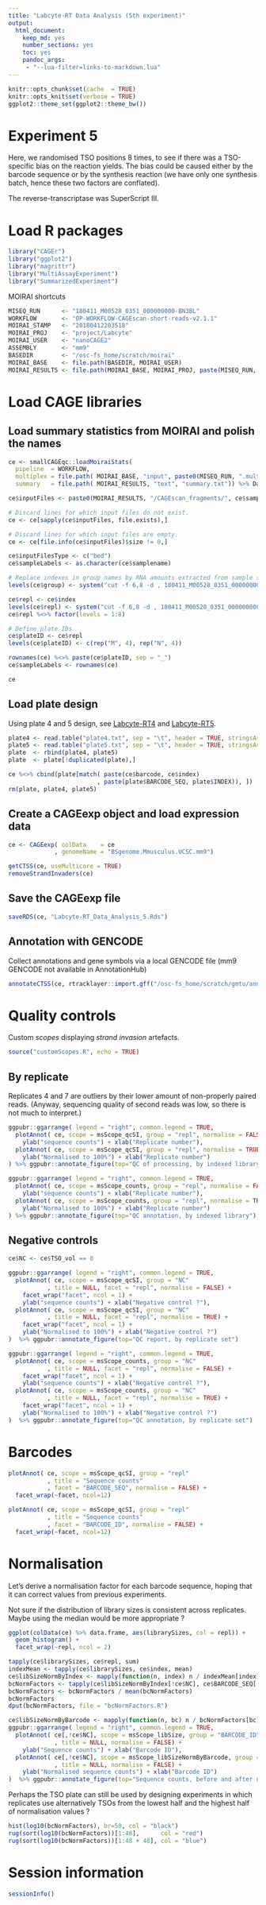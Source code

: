 ```yaml
---
title: "Labcyte-RT Data Analysis (5th experiment)"
output:
  html_document:
    keep_md: yes
    number_sections: yes
    toc: yes
    pandoc_args:
     - "--lua-filter=links-to-markdown.lua"
---
```


```r
knitr::opts_chunk$set(cache  = TRUE)
knitr::opts_knit$set(verbose = TRUE)
ggplot2::theme_set(ggplot2::theme_bw())
```

Experiment 5
============

Here, we randomised TSO positions 8 times, to see if there was a TSO-specific
bias on the reaction yields.  The bias could be caused either by the barcode
sequence or by the synthesis reaction (we have only one synthesis batch, hence
these two factors are conflated).

The reverse-transcriptase was SuperScript III.


Load R packages
===============

```r
library("CAGEr")
library("ggplot2")
library("magrittr")
library("MultiAssayExperiment")
library("SummarizedExperiment")
```

MOIRAI shortcuts

```r
MISEQ_RUN      <- "180411_M00528_0351_000000000-BN3BL"
WORKFLOW       <- "OP-WORKFLOW-CAGEscan-short-reads-v2.1.1"
MOIRAI_STAMP   <- "20180412203518"
MOIRAI_PROJ    <- "project/Labcyte" 
MOIRAI_USER    <- "nanoCAGE2" 
ASSEMBLY       <- "mm9"
BASEDIR        <- "/osc-fs_home/scratch/moirai"
MOIRAI_BASE    <- file.path(BASEDIR, MOIRAI_USER)
MOIRAI_RESULTS <- file.path(MOIRAI_BASE, MOIRAI_PROJ, paste(MISEQ_RUN, WORKFLOW, MOIRAI_STAMP, sep = "."))
```

Load CAGE libraries
===================

Load summary statistics from MOIRAI and polish the names
--------------------------------------------------------

```r
ce <- smallCAGEqc::loadMoiraiStats(
  pipeline  = WORKFLOW,
  multiplex = file.path( MOIRAI_BASE, "input", paste0(MISEQ_RUN, ".multiplex.txt")),
  summary   = file.path( MOIRAI_RESULTS, "text", "summary.txt")) %>% DataFrame

ce$inputFiles <- paste0(MOIRAI_RESULTS, "/CAGEscan_fragments/", ce$samplename, ".bed")

# Discard lines for which input files do not exist.
ce <- ce[sapply(ce$inputFiles, file.exists),]

# Discard lines for which input files are empty.
ce <- ce[file.info(ce$inputFiles)$size != 0,]

ce$inputFilesType <- c("bed")
ce$sampleLabels <- as.character(ce$samplename)

# Replace indexes in group names by RNA amounts extracted from sample sheet.
levels(ce$group) <- system("cut -f 6,8 -d , 180411_M00528_0351_000000000-BN3BL.SampleSheet.csv | grep y_ | sort | cut -f2 -d, | sed -E 's/\r//'", intern = TRUE)

ce$repl <- ce$index
levels(ce$repl) <- system("cut -f 6,8 -d , 180411_M00528_0351_000000000-BN3BL.SampleSheet.csv | grep y_ | sort | cut -f2 -d, | cut -f2 -d_ | sed -E 's/\r//'", intern = TRUE)
ce$repl %<>% factor(levels = 1:8)

# Define plate IDs
ce$plateID <- ce$repl
levels(ce$plateID) <- c(rep("M", 4), rep("N", 4))

rownames(ce) %<>% paste(ce$plateID, sep = "_")
ce$sampleLabels <- rownames(ce)

ce
```


Load plate design
-----------------

Using plate 4 and 5 design, see [Labcyte-RT4](Labcyte-RT4.md) and 
[Labcyte-RT5](Labcyte-RT5.md).

```r
plate4 <- read.table("plate4.txt", sep = "\t", header = TRUE, stringsAsFactors = FALSE)
plate5 <- read.table("plate5.txt", sep = "\t", header = TRUE, stringsAsFactors = FALSE)
plate  <- rbind(plate4, plate5)
plate  <- plate[!duplicated(plate),]

ce %<>% cbind(plate[match( paste(ce$barcode, ce$index)
                         , paste(plate$BARCODE_SEQ, plate$INDEX)), ])
rm(plate, plate4, plate5)
```


Create a CAGEexp object and load expression data
------------------------------------------------

```r
ce <- CAGEexp( colData    = ce
             , genomeName = "BSgenome.Mmusculus.UCSC.mm9")
```

```r
getCTSS(ce, useMulticore = TRUE)
removeStrandInvaders(ce)
```


Save the CAGEexp file
---------------------

```r
saveRDS(ce, "Labcyte-RT_Data_Analysis_5.Rds")
```


Annotation with GENCODE
-----------------------

Collect annotations and gene symbols via a local GENCODE file
(mm9 GENCODE not available in AnnotationHub)

```r
annotateCTSS(ce, rtracklayer::import.gff("/osc-fs_home/scratch/gmtu/annotation/mus_musculus/gencode-M1/gencode.vM1.annotation.gtf.gz"))
```

Quality controls
================

Custom _scopes_ displaying _strand invasion_ artefacts.

```r
source("customScopes.R", echo = TRUE)
```


By replicate
------------

Replicates 4 and 7 are outliers by their lower amount of non-properly paired
reads.  (Anyway, sequencing quality of second reads was low, so there is
not much to interpret.)

```r
ggpubr::ggarrange( legend = "right", common.legend = TRUE,
  plotAnnot( ce, scope = msScope_qcSI, group = "repl", normalise = FALSE, title = NULL) +
    ylab("sequence counts") + xlab("Replicate number"),
  plotAnnot( ce, scope = msScope_qcSI, group = "repl", normalise = TRUE,  title = NULL) +
    ylab("Normalised to 100%") + xlab("Replicate number")
) %>% ggpubr::annotate_figure(top="QC of processing, by indexed library")
```


```r
ggpubr::ggarrange( legend = "right", common.legend = TRUE,
  plotAnnot( ce, scope = msScope_counts, group = "repl", normalise = FALSE, title = NULL) +
    ylab("sequence counts") + xlab("Replicate number"),
  plotAnnot( ce, scope = msScope_counts, group = "repl", normalise = TRUE,  title = NULL) +
    ylab("Normalised to 100%") + xlab("Replicate number")
) %>% ggpubr::annotate_figure(top="QC annotation, by indexed library")
```


Negative controls
-----------------

```r
ce$NC <- ce$TSO_vol == 0

ggpubr::ggarrange( legend = "right", common.legend = TRUE,
  plotAnnot( ce, scope = msScope_qcSI, group = "NC"
           , title = NULL, facet = "repl", normalise = FALSE) +
    facet_wrap("facet", ncol = 1) +
    ylab("sequence counts") + xlab("Negative control ?"),
  plotAnnot( ce, scope = msScope_qcSI, group = "NC"
           , title = NULL, facet = "repl", normalise = TRUE) +
    facet_wrap("facet", ncol = 1) +
    ylab("Normalised to 100%") + xlab("Negative control ?")
)  %>% ggpubr::annotate_figure(top="QC report, by replicate set")

ggpubr::ggarrange( legend = "right", common.legend = TRUE,
  plotAnnot( ce, scope = msScope_counts, group = "NC"
           , title = NULL, facet = "repl", normalise = FALSE) +
    facet_wrap("facet", ncol = 1) +
    ylab("sequence counts") + xlab("Negative control ?"),
  plotAnnot( ce, scope = msScope_counts, group = "NC"
           , title = NULL, facet = "repl", normalise = TRUE) +
    facet_wrap("facet", ncol = 1) +
    ylab("Normalised to 100%") + xlab("Negative control ?")
)  %>% ggpubr::annotate_figure(top="QC annotation, by replicate set")
```


Barcodes
========

```r
plotAnnot( ce, scope = msScope_qcSI, group = "repl"
           , title = "Sequence counts"
           , facet = "BARCODE_SEQ", normalise = FALSE) +
  facet_wrap(~facet, ncol=12)
```

```r
plotAnnot( ce, scope = msScope_qcSI, group = "repl"
           , title = "Sequence counts"
           , facet = "BARCODE_ID", normalise = FALSE) +
  facet_wrap(~facet, ncol=12)
```


Normalisation
=============

Let's derive a normalisation factor for each barcode sequence, hoping that it
can correct values from previous experiments.

Not sure if the distribution of library sizes is consistent across replicates.
Maybe using the median would be more appropriate ?

```r
ggplot(colData(ce) %>% data.frame, aes(librarySizes, col = repl)) +
  geom_histogram() +
  facet_wrap(~repl, ncol = 2)
```

```r
tapply(ce$librarySizes, ce$repl, sum)
indexMean <- tapply(ce$librarySizes, ce$index, mean)
ce$libSizeNormByIndex <- mapply(function(n, index) n / indexMean[index], n = ce$librarySizes, index = ce$index)
bcNormFactors <- tapply(ce$libSizeNormByIndex[!ce$NC], ce$BARCODE_SEQ[!ce$NC], mean)
bcNormFactors <- bcNormFactors / mean(bcNormFactors)
bcNormFactors
dput(bcNormFactors, file = "bcNormFactors.R")
```

```r
ce$libSizeNormByBarcode <- mapply(function(n, bc) n / bcNormFactors[bc], n = ce$librarySizes, bc = ce$BARCODE_SEQ)
ggpubr::ggarrange( legend = "right", common.legend = TRUE,
  plotAnnot( ce[,!ce$NC], scope = msScope_libSize, group = "BARCODE_ID"
             , title = NULL, normalise = FALSE) +
    ylab("Sequence counts") + xlab("Barcode ID"),
  plotAnnot( ce[,!ce$NC], scope = msScope_libSizeNormByBarcode, group = "BARCODE_ID"
             , title = NULL, normalise = FALSE) +
    ylab("Normalised sequence counts") + xlab("Barcode ID")
)  %>% ggpubr::annotate_figure(top="Sequence counts, before and after normalisation")
```

Perhaps the TSO plate can still be used by designing experiments in which
replicates use alternatively TSOs from the lowest half and the highest half
of normalisation values ?

```r
hist(log10(bcNormFactors), br=50, col = "black")
rug(sort(log10(bcNormFactors))[1:48],      col = "red")
rug(sort(log10(bcNormFactors))[1:48 + 48], col = "blue")
```

Session information
===================

```r
sessionInfo()
```